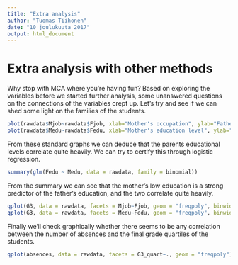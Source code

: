 ---
title: "Extra analysis"
author: "Tuomas Tiihonen"
date: "10 joulukuuta 2017"
output: html_document
---

# Extra analysis with other methods

Why stop with MCA where you're having fun? Based on exploring the variables before we started further analysis, some unanswered questions on the connections of the variables crept up. Let's try and see if we can shed some light on the families of the students.



```{r}
plot(rawdata$Mjob~rawdata$Fjob, xlab="Mother's occupation", ylab="Father's occupation", main="Occupational homogeneity", cex = 0.5)
plot(rawdata$Medu~rawdata$Fedu, xlab="Mother's education level", ylab="Father's education level", main="Educational homogeneity", cex = 0.5) 
```

From these standard graphs we can deduce that the parents educational levels correlate quite heavily. We can try to certify this through logistic regression.

```{r}
summary(glm(Fedu ~ Medu, data = rawdata, family = binomial))
```

From the summary we can see that the mother's low education is a strong predictor of the father's education, and the two correlate quite heavily.

```{r}
qplot(G3, data = rawdata, facets = Mjob~Fjob, geom = "freqpoly", binwidth = 1, xlab = "Final grade", ylab = "Students")
qplot(G3, data = rawdata, facets = Medu~Fedu, geom = "freqpoly", binwidth = 1, xlab = "Final grade", ylab = "Students")
```

Finally we'll check graphically whether there seems to be any correlation between the number of absences and the final grade quartiles of the students.

```{r}
qplot(absences, data = rawdata, facets = G3_quart~., geom = "freqpoly")
```